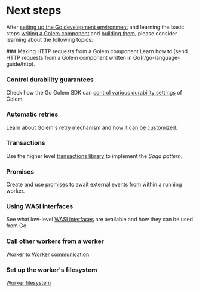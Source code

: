 
# Next steps

After [setting up the Go development environment](/go-language-guide/setup) and learning the basic steps [writing a Golem component](/go-language-guide/defining-components) and [building them](/go-language-guide/building-components), please consider learning about the following topics:

<Steps>
### Making HTTP requests from a Golem component
Learn how to [send HTTP requests from a Golem component written in Go](/go-language-guide/http).

### Control durability guarantees

Check how the Go Golem SDK can [control various durability settings](/go-language-guide/durability) of Golem.

### Automatic retries

Learn about Golem's retry mechanism and [how it can be customized](/go-language-guide/retries).

### Transactions

Use the higher level [transactions library](/go-language-guide/transactions) to implement the _Saga pattern_.

### Promises

Create and use [promises](/go-language-guide/promises) to await external events from within a running worker.

### Using WASI interfaces

See what low-level [WASI interfaces](/go-language-guide/wasi) are available and how they can be used from Go.

### Call other workers from a worker

[Worker to Worker communication](/common-language-guide/rpc)

### Set up the worker's filesystem

[Worker filesystem](/common-language-guide/worker-filesystem)

</Steps>

